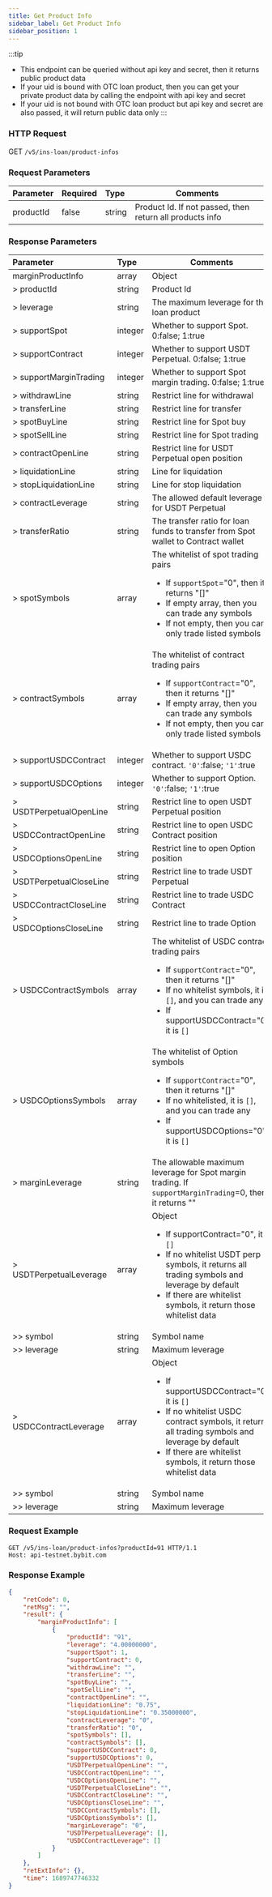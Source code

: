 ```yaml
---
title: Get Product Info
sidebar_label: Get Product Info
sidebar_position: 1
---
```


:::tip
* This endpoint can be queried without api key and secret, then it returns public product data
* If your uid is bound with OTC loan product, then you can get your private product data by calling the endpoint with api key and secret
* If your uid is not bound with OTC loan product but api key and secret are also passed, it will return public data only
:::

### HTTP Request
GET `/v5/ins-loan/product-infos`

### Request Parameters
| Parameter | Required | Type | Comments|
|:----- |:-------|:-----|------ |
|productId | false | string	| Product Id. If not passed, then return all products info|

### Response Parameters
| Parameter | Type | Comments|
|:----- |:-----|----- |
|marginProductInfo|	array |	Object |
|> productId | string | Product Id |
|> leverage	| string | The maximum leverage for this loan product |
|> supportSpot | integer | Whether to support Spot. 0:false; 1:true |
|> supportContract | integer | Whether to support USDT Perpetual. 0:false; 1:true |
|> supportMarginTrading | integer |Whether to support Spot margin trading. 0:false; 1:true |
|> withdrawLine	| string | Restrict line for withdrawal |
|> transferLine	| string | Restrict line for transfer |
|> spotBuyLine | string	| Restrict line for Spot buy |
|> spotSellLine	| string | Restrict line for Spot trading |
|> contractOpenLine	| string | Restrict line for USDT Perpetual open position |
|> liquidationLine | string	| Line for liquidation |
|> stopLiquidationLine | string	| Line for stop liquidation |
|> contractLeverage	| string | The allowed default leverage for USDT Perpetual  |
|> transferRatio | string |The transfer ratio for loan funds to transfer from Spot wallet to Contract wallet |
|> spotSymbols | array | The whitelist of spot trading pairs <ul><li>If `supportSpot`="0", then it returns "[]"</li><li>If empty array, then you can trade any symbols</li><li>If not empty, then you can only trade listed symbols</li></ul> |
|> contractSymbols | array | The whitelist of contract trading pairs <ul><li>If `supportContract`="0", then it returns "[]"</li><li>If empty array, then you can trade any symbols</li><li>If not empty, then you can only trade listed symbols</li></ul> |
|> supportUSDCContract | integer |Whether to support USDC contract. `'0'`:false; `'1'`:true|
|> supportUSDCOptions | integer |Whether to support Option. `'0'`:false; `'1'`:true |
|> USDTPerpetualOpenLine | string |Restrict line to open USDT Perpetual position |
|> USDCContractOpenLine | string |Restrict line to open USDC Contract position |
|> USDCOptionsOpenLine | string |Restrict line to open Option position |
|> USDTPerpetualCloseLine | string |Restrict line to trade USDT Perpetual |
|> USDCContractCloseLine | string |Restrict line to trade USDC Contract |
|> USDCOptionsCloseLine | string |Restrict line to trade Option|
|> USDCContractSymbols | array |The whitelist of USDC contract trading pairs <ul><li>If `supportContract`="0", then it returns "[]"</li><li>If no whitelist symbols, it is `[]`, and you can trade any</li><li>If supportUSDCContract="0", it is `[]`</li></ul>|
|> USDCOptionsSymbols | array |The whitelist of Option symbols <ul><li>If `supportContract`="0", then it returns "[]"</li><li>If no whitelisted, it is `[]`, and you can trade any</li><li>If supportUSDCOptions="0", it is `[]`</li></ul> |
|> marginLeverage | string |The allowable maximum leverage for Spot margin trading. If `supportMarginTrading`=0, then it returns "" |
|> USDTPerpetualLeverage | array |Object <ul><li>If supportContract="0", it is `[]`</li><li>If no whitelist USDT perp symbols, it returns all trading symbols and leverage by default</li><li>If there are whitelist symbols, it return those whitelist data</li></ul> |
|>> symbol | string |Symbol name |
|>> leverage | string |Maximum leverage |
|> USDCContractLeverage | array |Object <ul><li>If supportUSDCContract="0", it is `[]`</li><li>If no whitelist USDC contract symbols, it returns all trading symbols and leverage by default</li><li>If there are whitelist symbols, it return those whitelist data</li></ul> |
|>> symbol | string |Symbol name |
|>> leverage | string |Maximum leverage |

### Request Example

```http
GET /v5/ins-loan/product-infos?productId=91 HTTP/1.1
Host: api-testnet.bybit.com
```

### Response Example

```json
{
    "retCode": 0,
    "retMsg": "",
    "result": {
        "marginProductInfo": [
            {
                "productId": "91",
                "leverage": "4.00000000",
                "supportSpot": 1,
                "supportContract": 0,
                "withdrawLine": "",
                "transferLine": "",
                "spotBuyLine": "",
                "spotSellLine": "",
                "contractOpenLine": "",
                "liquidationLine": "0.75",
                "stopLiquidationLine": "0.35000000",
                "contractLeverage": "0",
                "transferRatio": "0",
                "spotSymbols": [],
                "contractSymbols": [],
                "supportUSDCContract": 0,
                "supportUSDCOptions": 0,
                "USDTPerpetualOpenLine": "",
                "USDCContractOpenLine": "",
                "USDCOptionsOpenLine": "",
                "USDTPerpetualCloseLine": "",
                "USDCContractCloseLine": "",
                "USDCOptionsCloseLine": "",
                "USDCContractSymbols": [],
                "USDCOptionsSymbols": [],
                "marginLeverage": "0",
                "USDTPerpetualLeverage": [],
                "USDCContractLeverage": []
            }
        ]
    },
    "retExtInfo": {},
    "time": 1689747746332
}
```
